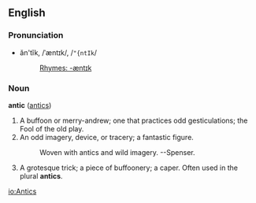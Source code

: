 ==English==
===Pronunciation===
*ăn'tĭk, /ˈæntɪk/, /<tt>"{ntIk</tt>/
*:[[Rhymes:English:-æntɪk|Rhymes: -æntɪk]]

===Noun===
'''antic''' ([[antics]])

# A buffoon or merry-andrew; one that practices odd  gesticulations; the Fool of the old play.
# An odd imagery, device, or tracery; a fantastic figure.
#:    Woven with antics and wild imagery. --Spenser.
# A grotesque trick; a piece of buffoonery; a caper.  Often used in the plural '''antics'''.
<!-- material copied from Webster's Revised Unabridged Dictionary (1913) -->

[[io:Antics]]